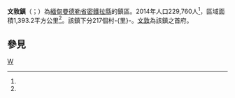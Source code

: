 {{Infobox settlement
|name = 文敦鎮
|native_name = {{lang|my|ဝမ်းတွင်းမြို့နယ်}}
|settlement_type = [[密鐵拉縣|密鐵拉縣]]鎮區
|image_skyline = 
|image_map = 
|mapsize = 
|map_caption = 
|pushpin_label_position = bottom
|pushpin_map = Burma
|pushpin_map_caption = 文敦鎮在緬甸的位置
|seat = [[文敦|文敦]]
|seat_type = 首府
|subdivision_type = 國家
|subdivision_name = {{flag|Burma}}
|subdivision_type1 = [[缅甸行政区划|省邦]]
|subdivision_name1 = [[曼德勒省|曼德勒省]]
|subdivision_type2 = [[縣_(緬甸)|縣]]
|subdivision_name2 = [[密鐵拉縣|密鐵拉縣]]
|area_total_km2 = 1,393.2
|population_footnotes =<ref name="citypopulation">[http://www.citypopulation.de/php/myanmar-admin.php MYANMAR: Administrative Division]. Citypopulation. 2015-11-27</ref>
|population = 229,760
|population_as_of = 2014
|population_density_km2 = 164.92
|coordinates_display = inline,title
|coordinates_region = MM
|latNS = N
|latd = 21
|latm = 05
|lats = 00
|longEW = E
|longd = 96
|longm = 02
|longs = 00
|elevation_ft = 
|elevation_m = 
|timezone = [[Myanmar_Standard_Time|MST]]
|utc_offset = +6:30
|website =
}}

'''文敦鎮'''（{{lang-my|ဝမ်းတွင်းမြို့နယ်}}；{{lang-en|Wundwin Township}}）為[[緬甸|緬甸]][[曼德勒省|曼德勒省]][[密鐵拉縣|密鐵拉縣]]的鎮區。2014年人口229,760人<ref name=citypopulation/>，區域面積1,393.2平方公里<ref name=citypopulation/>。該鎮下分217個村-{里}-。[[文敦|文敦]]為該鎮之首府。

==參見==
{{Reflist}}

{{曼德勒省行政區劃|state=collapsed}}

[[Category:曼德勒省鎮區|W]]

{{Burma-geo-stub}}